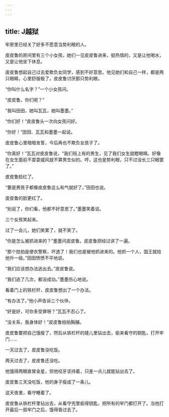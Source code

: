 ```yaml
---
---
---
```

title: J越狱
---



牢房里已经关了好多不愿意当势利眼的人。

皮皮鲁的房间里有三个小女孩，她们一见皮皮鲁进来，挺热情的，又是让他喝水，又是让他坐下休息。

皮皮鲁想起自己过去爱欺负女同学，感到不好意思。他见她们和自己一样，都是两只眼睛，心里舒服极了。皮皮鲁讨厌那只势利眼。

“你叫什么名字？”一个小女孩问。

“皮皮鲁。你们呢？”

“我叫田田，她叫瓦瓦，她叫墨墨。”

“你们好！”皮皮鲁头一次向女孩问好。

“你好！”田田、瓦瓦和墨墨一起说。

皮皮鲁心里暗暗发誓，今后再也不欺负女孩子了。

“你真好！”瓦瓦对皮皮鲁说，“我们班上有的男生，见了我们女生就瞪眼睛。好像在女生面前不耍耍威风就不算男生似的。哼，这也是势利眼，只不过没长三只眼罢了。”

皮皮鲁脸红了。

“要是男孩子都像皮皮鲁这么和气就好了。”田田也说。

皮皮鲁的脸更红了。

“别说了，你们看，他都不好意思了。”墨墨笑着说。

三个女孩笑起来。

过了一会儿，她们笑累了，就不笑了。

“你是怎么被抓进来的？”墨墨问皮皮鲁。皮皮鲁把经过讲了一遍。

“那个拍拍是便衣警察，坏透了！我们也是被他抓进来的。他抓一个人，国王就给他升一级。”田田愤愤不平地说。

“我们应该想办法逃出去。”皮皮鲁说。

“我们逃了几次，都没成功。”墨墨伤心地说。

看着门上的铁栏杆，皮皮鲁想出了一个办法。

“有办法了。”他小声告诉三个伙伴。

“好是好，可你多受罪呀？”瓦瓦不忍心了。

“没关系，我身体好！”皮皮鲁拍拍胸脯。

皮皮鲁要把自己饿瘦了，然后从铁栏杆的缝儿里钻出去，偷来看守的钥匙，打开牢门……

一天过去了，皮皮鲁没吃饭。

两天过去了，皮皮鲁还没吃。

他饿得两眼直冒金星，但他咬牙坚持着，只差一点儿就能钻出去了。

皮皮鲁三天没吃饭，他的身子瘦成了一条儿。

这天夜里，看守睡着了。

皮皮鲁从铁栏杆里钻出去，从看守兜里偷得钥匙，把所有的牢门都打开了。当他打开最后一扇牢门之后，饿得昏过去了。